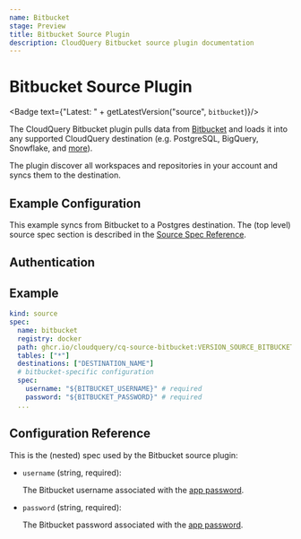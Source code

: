 ```yaml
---
name: Bitbucket
stage: Preview
title: Bitbucket Source Plugin
description: CloudQuery Bitbucket source plugin documentation
---
```


# Bitbucket Source Plugin


<Badge text={"Latest: " + getLatestVersion("source", `bitbucket`)}/>

The CloudQuery Bitbucket plugin pulls data from [Bitbucket](https://bitbucket.org/) and loads it into any supported CloudQuery destination (e.g. PostgreSQL, BigQuery, Snowflake, and [more](/docs/plugins/destinations/overview)).

The plugin discover all workspaces and repositories in your account and syncs them to the destination.

## Example Configuration

This example syncs from Bitbucket to a Postgres destination. The (top level) source spec section is described in the [Source Spec Reference](/docs/reference/source-spec).

<Configuration/>

## Authentication

<Authentication/>

## Example

```yaml
kind: source
spec:
  name: bitbucket
  registry: docker
  path: ghcr.io/cloudquery/cq-source-bitbucket:VERSION_SOURCE_BITBUCKET
  tables: ["*"]
  destinations: ["DESTINATION_NAME"]
  # bitbucket-specific configuration
  spec:
    username: "${BITBUCKET_USERNAME}" # required
    password: "${BITBUCKET_PASSWORD}" # required
  ...
```

## Configuration Reference

This is the (nested) spec used by the Bitbucket source plugin:

- `username` (string, required):

  The Bitbucket username associated with the [app password](https://support.atlassian.com/bitbucket-cloud/docs/app-passwords/).

- `password` (string, required):

  The Bitbucket password associated with the [app password](https://support.atlassian.com/bitbucket-cloud/docs/app-passwords/).
